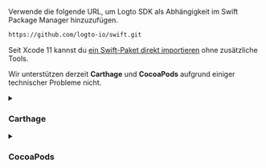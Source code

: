 Verwende die folgende URL, um Logto SDK als Abhängigkeit im Swift Package Manager hinzuzufügen.

```bash
https://github.com/logto-io/swift.git
```

Seit Xcode 11 kannst du [ein Swift-Paket direkt importieren](https://developer.apple.com/documentation/swift_packages/adding_package_dependencies_to_your_app) ohne zusätzliche Tools.

Wir unterstützen derzeit **Carthage** und **CocoaPods** aufgrund einiger technischer Probleme nicht.

<details>

<summary>

### Carthage

</summary>

Carthage [benötigt eine `xcodeproj`-Datei zum Bauen](https://github.com/Carthage/Carthage/issues/1226#issuecomment-290931385), aber `swift package generate-xcodeproj` wird einen Fehler melden, da wir binäre Ziele für native soziale Plugins verwenden. Wir werden versuchen, später eine Lösung zu finden.

</details>

<details>

<summary>

### CocoaPods

</summary>

CocoaPods [unterstützt keine lokale Abhängigkeit](https://github.com/CocoaPods/CocoaPods/issues/3276) und Monorepo, daher ist es schwierig, ein `.podspec` für dieses Repository zu erstellen.

</details>
